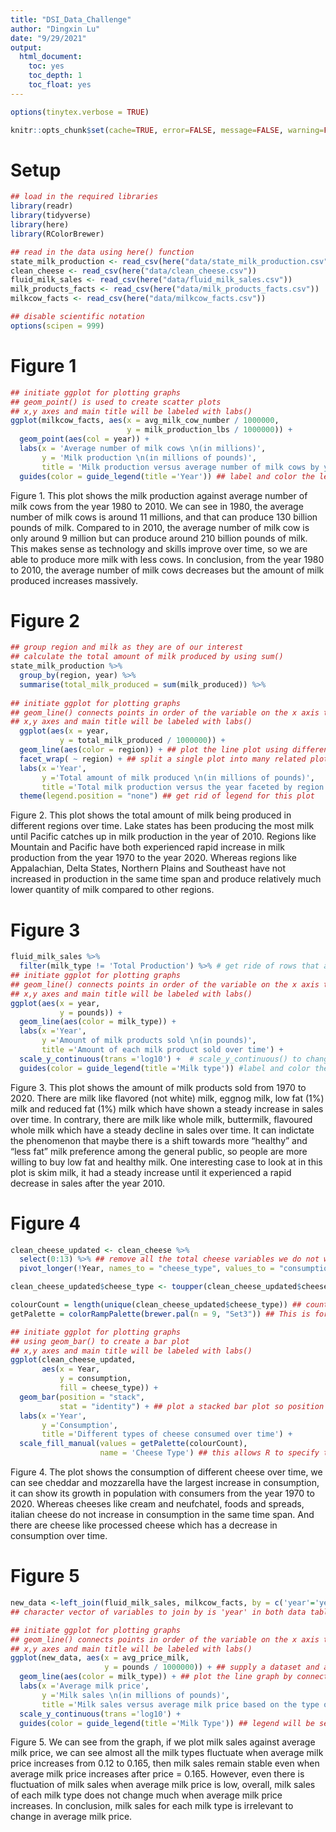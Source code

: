 ```yaml
---
title: "DSI_Data_Challenge"
author: "Dingxin Lu"
date: "9/29/2021"
output:
  html_document:
    toc: yes
    toc_depth: 1
    toc_float: yes
---
```


```r
options(tinytex.verbose = TRUE)
```

```r
knitr::opts_chunk$set(cache=TRUE, error=FALSE, message=FALSE, warning=FALSE, tidy.opts=list(width.cutoff=60),tidy=TRUE)
```

# Setup
```r
## load in the required libraries 
library(readr)
library(tidyverse)
library(here)
library(RColorBrewer)

## read in the data using here() function
state_milk_production <- read_csv(here("data/state_milk_production.csv"))
clean_cheese <- read_csv(here("data/clean_cheese.csv"))
fluid_milk_sales <- read_csv(here("data/fluid_milk_sales.csv"))
milk_products_facts <- read_csv(here("data/milk_products_facts.csv"))
milkcow_facts <- read_csv(here("data/milkcow_facts.csv"))

## disable scientific notation
options(scipen = 999)
```
# Figure 1
```r
## initiate ggplot for plotting graphs
## geom_point() is used to create scatter plots
## x,y axes and main title will be labeled with labs()
ggplot(milkcow_facts, aes(x = avg_milk_cow_number / 1000000, 
                          y = milk_production_lbs / 1000000)) +
  geom_point(aes(col = year)) +
  labs(x = 'Average number of milk cows \n(in millions)',
       y = 'Milk production \n(in millions of pounds)',
       title = 'Milk production versus average number of milk cows by year') +
  guides(color = guide_legend(title ='Year')) ## label and color the legend
```

Figure 1. This plot shows the milk production against average number of milk cows from the year 1980 to 2010. We can see in 1980, the average number of milk cows is around 11 millions, and that can produce 130 billion pounds of milk. Compared to in 2010, the average number of milk cow is only around 9 million but can produce around 210 billion pounds of milk. This makes sense as technology and skills improve over time, so we are able to produce more milk with less cows. In conclusion, from the year 1980 to 2010, the average number of milk cows decreases but the amount of milk produced increases massively.

# Figure 2
```r
## group region and milk as they are of our interest
## calculate the total amount of milk produced by using sum()
state_milk_production %>%
  group_by(region, year) %>% 
  summarise(total_milk_produced = sum(milk_produced)) %>%
  
## initiate ggplot for plotting graphs
## geom_line() connects points in order of the variable on the x axis to create a line plot
## x,y axes and main title will be labeled with labs()
  ggplot(aes(x = year, 
           y = total_milk_produced / 1000000)) +
  geom_line(aes(color = region)) + ## plot the line plot using different colors to differentiate the region
  facet_wrap( ~ region) + ## split a single plot into many related plots based on different regions
  labs(x ='Year',
       y ='Total amount of milk produced \n(in millions of pounds)',
       title ='Total milk production versus the year faceted by region') +
  theme(legend.position = "none") ## get rid of legend for this plot
```

Figure 2. This plot shows the total amount of milk being produced in different regions over time. Lake states has been producing the most milk until Pacific catches up in milk production in the year of 2010. Regions like Mountain and Pacific have both experienced rapid increase in milk production from the year 1970 to the year 2020. Whereas regions like Appalachian, Delta States, Northern Plains and Southeast have not increased in production in the same time span and produce relatively much lower quantity of milk compared to other regions.

# Figure 3
```r
fluid_milk_sales %>%
  filter(milk_type != 'Total Production') %>% # get ride of rows that are named 'Total Production'
## initiate ggplot for plotting graphs
## geom_line() connects points in order of the variable on the x axis to create a line plot
## x,y axes and main title will be labeled with labs()
ggplot(aes(x = year, 
           y = pounds)) +
  geom_line(aes(color = milk_type)) +
  labs(x ='Year',
       y ='Amount of milk products sold \n(in pounds)',
       title ='Amount of each milk product sold over time') +
  scale_y_continuous(trans ='log10') +  # scale_y_continuous() to change the y-axis limits; trans= for axis transformations. Here I used 'log10'
  guides(color = guide_legend(title ='Milk type')) #label and color the legend
```

Figure 3. This plot shows the amount of milk products sold from 1970 to 2020. There are milk like flavored (not white) milk, eggnog milk, low fat (1%) milk and reduced fat (1%) milk which have shown a steady increase in sales over time. In contrary, there are milk like whole milk, buttermilk, flavoured whole milk which have a steady decline in sales over time. It can indictate the phenomenon that maybe there is a shift towards more "healthy" and "less fat" milk preference among the general public, so people are more willing to buy low fat and healthy milk. One interesting case to look at in this plot is skim milk, it had a steady increase until it experienced a rapid decrease in sales after the year 2010. 

# Figure 4
```r
clean_cheese_updated <- clean_cheese %>%
  select(0:13) %>% ## remove all the total cheese variables we do not want.
  pivot_longer(!Year, names_to = "cheese_type", values_to = "consumption") ## pivot_longer() "lengthens" data by increasing the number of rows and decreasing the number of columns

clean_cheese_updated$cheese_type <- toupper(clean_cheese_updated$cheese_type) ## capitalize all the names of cheese type

colourCount = length(unique(clean_cheese_updated$cheese_type)) ## count how many cheese types there are
getPalette = colorRampPalette(brewer.pal(n = 9, "Set3")) ## This is for using RColorBrewer; this will generate 100 colors based on the 9 from the ‘Set3’ palette

## initiate ggplot for plotting graphs
## using geom_bar() to create a bar plot
## x,y axes and main title will be labeled with labs()
ggplot(clean_cheese_updated, 
       aes(x = Year, 
           y = consumption,
           fill = cheese_type)) +
  geom_bar(position = "stack", 
           stat = "identity") + ## plot a stacked bar plot so position = 'stack'
  labs(x ='Year',
       y ='Consumption',
       title ='Different types of cheese consumed over time') +
  scale_fill_manual(values = getPalette(colourCount), 
                    name = 'Cheese Type') ## this allows R to specify the set of mappings from levels in the data to aesthetic values
```

Figure 4. The plot shows the consumption of different cheese over time, we can see cheddar and mozzarella have the largest increase in consumption, it can show its growth in population with consumers from the year 1970 to 2020. Whereas cheeses like cream and neufchatel, foods and spreads, italian cheese do not increase in consumption in the same time span. And there are cheese like processed cheese which has a decrease in consumption over time.

# Figure 5
```r
new_data <-left_join(fluid_milk_sales, milkcow_facts, by = c('year'='year')) ## join two data.tables together
## character vector of variables to join by is 'year' in both data tables.

## initiate ggplot for plotting graphs
## geom_line() connects points in order of the variable on the x axis to create a line plot
## x,y axes and main title will be labeled with labs()
ggplot(new_data, aes(x = avg_price_milk, 
                     y = pounds / 1000000)) + ## supply a dataset and aesthetic mapping by x and y.
  geom_line(aes(color = milk_type)) + ## plot the line graph by connecting observations, colored by different milk type.
  labs(x ='Average milk price',
       y ='Milk sales \n(in millions of pounds)',
       title ='Milk sales versus average milk price based on the type of milk') +
  scale_y_continuous(trans ='log10') +
  guides(color = guide_legend(title ='Milk Type')) ## legend will be set and renamed guide_legend()
```

Figure 5. We can see from the graph, if we plot milk sales against average milk price, we can see almost all the milk types fluctuate when average milk price increases from 0.12 to 0.165, then milk sales remain stable even when average milk price increases after price = 0.165. However, even there is fluctuation of milk sales when average milk price is low, overall, milk sales of each milk type does not change much when average milk price increases. In conclusion, milk sales for each milk type is irrelevant to change in average milk price. 